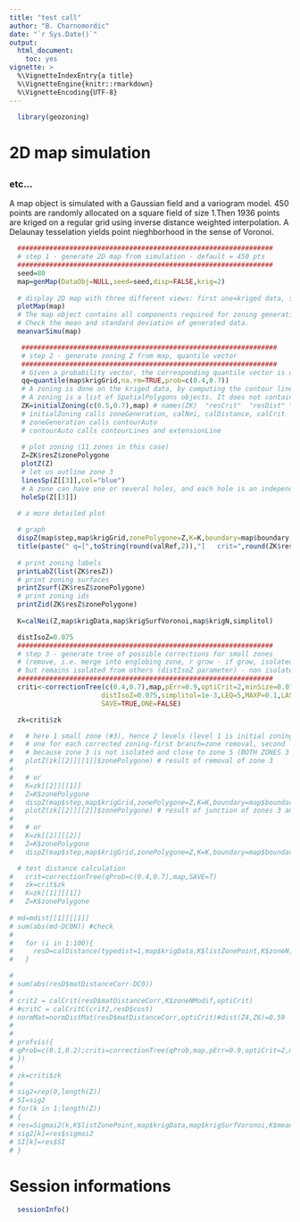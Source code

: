 ```yaml
---
title: "test call"
author: "B. Charnomordic"
date: "`r Sys.Date()`"
output:
  html_document:
    toc: yes
vignette: >
  %\VignetteIndexEntry{a title}
  %\VignetteEngine{knitr::rmarkdown}
  %\VignetteEncoding{UTF-8}
---
```


```r
  library(geozoning)
```


# 2D map simulation 
## 
### etc...

A map object is simulated with a Gaussian field and a variogram model. 450 points are randomly allocated on a square field of size 1.Then 1936 points are kriged on a regular grid using inverse distance weighted interpolation. A Delaunay tesselation yields point nieghborhood in the sense of Voronoi.

```r
  ################################################################
  # step 1 - generate 2D map from simulation - default = 450 pts
  ################################################################
  seed=80
  map=genMap(DataObj=NULL,seed=seed,disp=FALSE,krig=2)
  
  # display 2D map with three different views: first one=kriged data, second one=contour lines, third one=raw data.
  plotMap(map)
  # The map object contains all components required for zoning generation, evaluation and visualization. The data-related components include the kriged data, grid resolution, size in each dimension and map boundary. Kriged data are available as a SpatialPointsDataFrame object, as well as a matrix object directly usable by image functions. rawData are stored as well in the map object, for traceability purposes. The neighborhood-related components include the list of neighbor point indices for each kriged data point, as well as the areas of Voronoi polygons associated to all points. Finally the variogram-related components include the VGM model used to simulate the field, as well as the equivalent RandomFields model.
  # Check the mean and standard deviation of generated data.
  meanvarSimu(map)
```

```r
   ################################################################
   # step 2 - generate zoning Z from map, quantile vector 
   ################################################################
   # Given a probability vector, the corresponding quantile vector is obtained using the quantile function.
   qq=quantile(map$krigGrid,na.rm=TRUE,prob=c(0.4,0.7))
   # A zoning is done on the kriged data, by computing the contour lines corresponding to the probability vector, trimming them to the map boundary and defining zones corresponding to the closed contour lines.
   # A zoning is a list of SpatialPolygons objects. It does not contain data, only polygon geometry.
   ZK=initialZoning(c(0.5,0.7),map) # names(ZK)  "resCrit"  "resDist" "resZ" "cL" "qProb"
   # initialZoning calls zoneGeneration, calNei, calDistance, calCrit
   # zoneGeneration calls contourAuto
   # contourAuto calls contourLines and extensionLine
 
   # plot zoning (11 zones in this case)
   Z=ZK$resZ$zonePolygone
   plotZ(Z) 
   # let us outline zone 3
   linesSp(Z[[3]],col="blue")
   # A zone can have one or several holes, and each hole is an independent zone.zone 3 has 3 holes (zones 9, 10, 11). Zone 12 is not a hole in zone 3.
   holeSp(Z[[3]])
```

```r
  # a more detailed plot
  
  # graph
  dispZ(map$step,map$krigGrid,zonePolygone=Z,K=K,boundary=map$boundary,nbLvl=0,id=FALSE,mu=2)
  title(paste(" q=[",toString(round(valRef,2)),"]   crit=",round(ZK$resCrit,2),sep=""))
  
  # print zoning labels
  printLabZ(list(ZK$resZ))
  # print zoning surfaces
  printZsurf(ZK$resZ$zonePolygone)
  # print zoning ids
  printZid(ZK$resZ$zonePolygone)
  
  K=calNei(Z,map$krigData,map$krigSurfVoronoi,map$krigN,simplitol)
```

```r
  distIsoZ=0.075
  ################################################################
  # step 3 - generate tree of possible corrections for small zones 
  # (remove, i.e. merge into englobing zone, r grow - if grow, isolated zone -> grows bigger   
  # but remains isolated from others (distIsoZ parameter) - non isolated zone -> joins closest zone with same labels
  ################################################################
  criti<-correctionTree(c(0.4,0.7),map,pErr=0.9,optiCrit=2,minSize=0.012,minSizeNG=1e-3,
                       distIsoZ=0.075,simplitol=1e-3,LEQ=5,MAXP=0.1,LASTPASS=TRUE,disp=0,
                       SAVE=TRUE,ONE=FALSE)

  zk=criti$zk

#   # here 1 small zone (#3), hence 2 levels (level 1 is initial zoning, level 2 has 2 branches, 
#   # one for each corrected zoning-first branch=zone removal, second   branch=zone junction, 
#   # because zone 3 is not isolated and close to zone 5 (BOTH ZONES 3 and 5 have same lab)
#   plotZ(zk[[2]][[1]]$zonePolygone) # result of removal of zone 3
#   
#   # or
#   K=zk[[2]][[1]]
#   Z=K$zonePolygone
#   dispZ(map$step,map$krigGrid,zonePolygone=Z,K=K,boundary=map$boundary,nbLvl=0,id=FALSE)
#   plotZ(zk[[2]][[2]]$zonePolygone) # result of junction of zones 3 and 5
#   
#   # or
#   K=zk[[2]][[2]]
#   Z=K$zonePolygone
#   dispZ(map$step,map$krigGrid,zonePolygone=Z,K=K,boundary=map$boundary,nbLvl=0,id=FALSE)

  # test distance calculation
#   crit=correctionTree(qProb=c(0.4,0.7),map,SAVE=T)
#   zk=crit$zk
#   K=zk[[1]][[1]]
#   Z=K$zonePolygone
  
# md=mdist[[1]][[1]]
# sum(abs(md-DC0N)) #check
# 
#   for (i in 1:100){
#     resD=calDistance(typedist=1,map$krigData,K$listZonePoint,K$zoneN,map$krigSurfVoronoi,K$meanZone,pErr)
#   }

# 
# sum(abs(resD$matDistanceCorr-DC0))
# 
# crit2 = calCrit(resD$matDistanceCorr,K$zoneNModif,optiCrit)
# #critC = calCritC(crit2,resD$cost)
# normMat=normDistMat(resD$matDistanceCorr,optiCrit)#dist(Z4,Z6)=0.59 
# 
# 
# profvis({
# qProb=c(0.1,0.2);criti=correctionTree(qProb,map,pErr=0.9,optiCrit=2,minSize=0.012,minSizeNG=1e-3,distIsoZ=0.075,simplitol=1e-3,LEQ=5,MAXP=0.1,LASTPASS=TRUE,disp=0,SAVE=TRUE,ONE=FALSE)
# })
# 
# zk=criti$zk
# 
# sig2=rep(0,length(Z))
# SI=sig2
# for(k in 1:length(Z))
# {
# res=Sigmai2(k,K$listZonePoint,map$krigData,map$krigSurfVoronoi,K$meanZone)
# sig2[k]=res$sigmai2
# SI[k]=res$SI
# }
```


# Session informations
```r
  sessionInfo()
```

